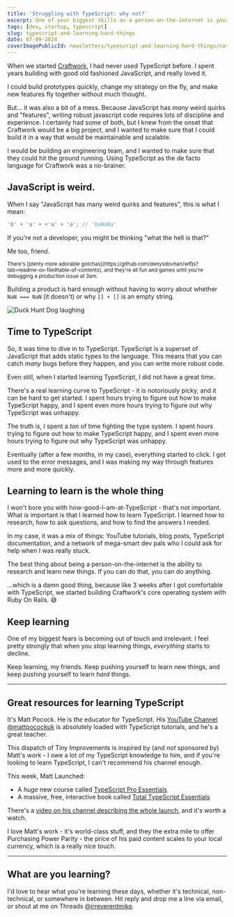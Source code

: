 ```yaml
---
title: 'Struggling with TypeScript: why not?'
excerpt: One of your biggest skills as a person-on-the-internet is your ability to research and learn new things.
tags: [dev, startup, typescript]
slug: typescript-and-learning-hard-things
date: 07-09-2024
coverImagePublicId: newsletters/typescript-and-learning-hard-things/cover
---
```


When we started [Craftwork](https://craftwork.com), I had never used TypeScript before. I spent years building with good old fashioned JavaScript, and really loved it.

I could build prototypes quickly, change my strategy on the fly, and make new features fly together without much thought.

But... it was also a bit of a mess. Because JavaScript has _many_ weird quirks and "features", writing robust javascript code requires lots of discipline and experience. I certainly had some of both, but I knew from the onset that Craftwork would be a big project, and I wanted to make sure that I could build it in a way that would be maintainable and scalable.

I would be building an engineering team, and I wanted to make sure that they could hit the ground running. Using TypeScript as the de facto language for Craftwork was a no-brainer.

## JavaScript is weird.

When I say "JavaScript has many weird quirks and features", this is what I mean:

```javascript
'b' + 'a' + +'a' + 'a'; // 'baNaNa'
```

If you're not a developer, you might be thinking "what the hell is that?"

Me too, friend.

<small className="text-xs">
  There's [plenty more adorable
  gotchas](https://github.com/denysdovhan/wtfjs?tab=readme-ov-file#table-of-contents),
  and they're all fun and games until you're debugging a production issue at
  3am.
</small>

Building a product is hard enough without having to worry about whether `NaN === NaN` (it doesn't) or why `[] + []` is an empty string.

<Image
  publicId="newsletters/typescript-and-learning-hard-things/duckhunt-dog"
  alt="Duck Hunt Dog laughing"
  caption="Math? Check."
/>

## Time to TypeScript

So, it was time to dive in to TypeScript. TypeScript is a superset of JavaScript that adds static types to the language. This means that you can catch _many_ bugs before they happen, and you can write more robust code.

Even still, when I started learning TypeScript, I did not have a great time.

There's a real learning curve to TypeScript - it is notoriously picky, and it can be hard to get started. I spent hours trying to figure out how to make TypeScript happy, and I spent even more hours trying to figure out why TypeScript was unhappy.

The truth is, I spent a _ton_ of time fighting the type system. I spent hours trying to figure out how to make TypeScript happy, and I spent even more hours trying to figure out why TypeScript was unhappy.

Eventually (after a few months, in my case), everything started to click. I got used to the error messages, and I was making my way through features more and more quickly.

## Learning to learn is the whole thing

I won't bore you with how-good-I-am-at-TypeScript - that's not important. What _is_ important is that I learned how to learn TypeScript. I learned how to research, how to ask questions, and how to find the answers I needed.

In my case, it was a mix of things: YouTube tutorials, blog posts, TypeScript documentation, and a network of mega-smart dev pals who I could ask for help when I was really stuck.

The best thing about being a person-on-the-internet is the ability to research and learn new things. If you can do that, you can do anything.

...which is a damn good thing, because like 3 weeks after I got comfortable with TypeScript, we started building Craftwork's core operating system with Ruby On Rails. 😅

## Keep learning

One of my biggest fears is becoming out of touch and irrelevant. I feel pretty strongly that when you _stop_ learning things, _everything_ starts to decline.

Keep learning, my friends. Keep pushing yourself to learn new things, and keep pushing yourself to learn _hard_ things.

---

## Great resources for learning TypeScript

It's Matt Pocock. He is _the_ educator for TypeScript. His [YouTube Channel @mattpocockuk](https://www.youtube.com/@mattpocockuk) is absolutely loaded with TypeScript tutorials, and he's a great teacher.

This dispatch of Tiny Improvements is inspired by (and _not_ sponsored by) Matt's work - I owe a lot of my TypeScript knowledge to him, and if you're looking to learn TypeScript, I can't recommend his channel enough.

This week, Matt Launched:

- A _huge_ new course called [TypeScript Pro Essentials](https://www.totaltypescript.com/workshops/typescript-pro-essentials)
- A massive, free, interactive book called [Total TypeScript Essentials](https://www.totaltypescript.com/books/total-typescript-essentials)

There's a [video on his channel describing the whole launch](https://www.youtube.com/watch?v=wgcfq51twe0), and it's worth a watch.

I love Matt's work - it's world-class stuff, and they the extra mile to offer Purchasing Power Parity - the price of his paid content scales to your local currency, which is a really nice touch.

---

## What are you learning?

I'd love to hear what you're learning these days, whether it's technical, non-technical, or somewhere in between. Hit reply and drop me a line via email, or shout at me on Threads [@irreverentmike](https://threads.net/@irreverentmike).
